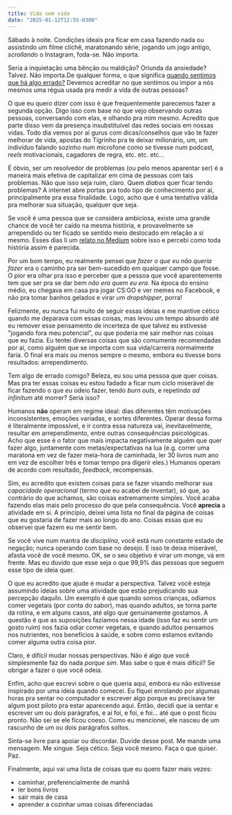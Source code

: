 ```yaml
---
title: Vida sem vida
date: "2025-01-12T12:55-0300"
---
```

Sábado à noite. Condições ideais pra ficar em casa fazendo nada ou assistindo um filme clichê,
maratonando série, jogando um jogo antigo, _scrollando_ o Instagram, foda-se. Não importa.

Seria a inquietação uma bênção ou maldição? Oriunda da ansiedade? Talvez. Não importa.De qualquer
forma, o que significa [quando sentimos que há algo errado?](https://genius.com/Linkin-park-papercut-lyrics)
Devemos acreditar no que sentimos ou impor a nós mesmos uma régua usada pra medir a vida de outras pessoas?

O que eu quero dizer com isso é que frequentemente parecemos fazer a segunda opção. Digo isso com base no que
vejo observando outras pessoas, conversando com elas, e olhando pra mim mesmo. Acredito que parte disso vem da
presença insubstituível das redes sociais em nossas vidas. Todo dia vemos por aí gurus com dicas/conselhos
que vão te fazer melhorar de vida, apostas do Tigrinho pra te deixar milionário, um, um indivíduo
falando sozinho num microfone como se tivesse num podcast, _reels_ motivacionais,
cagadores de regra, etc. etc. etc...

É óbvio, ser um resolvedor de problemas (ou pelo menos aparentar ser) é a maneira mais efetiva de capitalizar em
cima de pessoas com tais problemas. Não que isso seja ruim, claro. Quem _diabos_ quer ficar tendo problemas? A
internet abre portas pra todo tipo de conhecimento por aí, principalmente pra essa finalidade. Logo, acho que é
uma tentativa válida pra melhorar sua situação, qualquer que seja.

Se você é uma pessoa que se considera ambiciosa, existe uma grande chance de você ter caído na mesma história,
e provavelmente se arrependido ou ter ficado se sentido meio deslocado em relação a si mesmo. Esses dias li um
[relato no Medium](https://archive.is/yY2eo) sobre isso e percebi como toda história assim é parecida.

Por um bom tempo, eu realmente pensei que _fazer o que eu não queria fazer_ era o caminho pra ser bem-sucedido
em qualquer campo que fosse. O pior era olhar pra isso e perceber que a pessoa que você aparentemente tem que
ser pra se dar bem _não era quem eu era_. Na época do ensino médio, eu chegava em casa pra jogar CS:GO e ver
memes no Facebook, e não pra tomar banhos gelados e virar um _dropshipper_, porra!

Felizmente, eu nunca fui muito de seguir essas ideias e me mantive cético quando me deparava com essas coisas,
mas levou um tempo absurdo até eu remover esse pensamento de incerteza de que talvez eu estivesse "jogando
fora meu potencial", ou que poderia me sair melhor nas coisas que eu fazia. Eu tentei diversas coisas que
são comumente recomendadas por aí, como alguém que se importa com sua vida/carreira normalmente faria. O final
era mais ou menos sempre o mesmo, embora eu tivesse bons resultados: arrependimento.

Tem algo de errado comigo? Beleza, eu sou uma pessoa que quer coisas. Mas pra ter essas coisas eu estou
fadado a ficar num ciclo miserável de ficar fazendo o que eu odeio fazer, tendo _burn outs_, e
repetindo _ad infinitum_ até morrer? Seria isso?

Humanos **não** operam em regime ideal: dias diferentes têm motivações inconsistentes, emoções variadas,
e sortes diferentes. Operar dessa forma é literalmente impossível, e ir contra essa natureza vai,
inevitavelmente, resultar em arrependimento, entre outras consequências psicológicas. Acho que esse
é o fator que mais impacta negativamente alguém que quer fazer algo, juntamente com metas/expectativas
na lua (e.g. correr uma maratona em vez de fazer meia-hora de caminhada, ler 30 livros num ano em
vez de escolher três e tomar tempo pra digerir eles.) Humanos operam de acordo com
resultado, _feedback_, recompensas.

Sim, eu acredito que existem coisas para se fazer visando melhorar sua _capacidade operacional_
(termo que eu acabei de inventar), só que, ao contrário do que achamos, são coisas extremamente simples.
Você acaba fazendo elas mais pelo processo do que pela consequência. Você **aprecia** a atividade em si.
A princípio, deixei uma lista no final da página de coisas que eu gostaria de fazer mais ao longo do ano.
Coisas essas que eu observei que fazem eu me sentir bem.

Se você vive num mantra de _disciplina_, você está num constante estado de negação; nunca operando com
base no desejo. E isso te deixa miserável, afasta você de você mesmo. OK, se o seu objetivo é virar um
monge, vá em frente. Mas eu duvido que esse seja o que 99,9% das pessoas que seguem esse tipo de ideia quer.

O que eu acredito que ajude é mudar a perspectiva. Talvez você esteja assumindo ideias sobre uma atividade
que estão prejudicando sua percepção daquilo. Um exemplo é que quando somos crianças, odiamos comer vegetais
(por conta do sabor), mas quando adultos, se torna parte da rotina, e em alguns casos, até algo que genuinamente
gostamos. A questão é que as suposições fazíamos nessa idade (isso faz eu sentir um gosto ruim) nos fazia odiar
comer vegetais, e quando adultos pensamos nos nutrientes, nos benefícios à saúde, e sobre como estamos evitando
comer alguma outra coisa pior.

Claro, é difícil mudar nossas perspectivas. Não é algo que você simplesmente faz do nada _porque sim_.
Mas sabe o que é mais difícil? Se obrigar a fazer o que você odeia.

Enfim, acho que escrevi sobre o que queria aqui, embora eu não estivesse inspirado por uma ideia
quando comecei. Eu fiquei enrolando por algumas horas pra sentar no computador e escrever algo porque
eu precisava ter algum post piloto pra estar aparecendo aqui. Então, decidi que ia sentar e escrever um
ou dois parágrafos, e aí foi, e foi, e foi... até que o post ficou pronto. Não sei se ele ficou coeso.
Como eu mencionei, ele nasceu de um rascunho de um ou dois parágrafos soltos.

Sinta-se livre para apoiar ou discordar. Duvide desse post. Me mande uma mensagem.
Me xingue. Seja cético. Seja você mesmo. Faça o que quiser. Paz.

Finalmente, aqui vai uma lista de coisas que eu quero fazer mais vezes:
- caminhar, preferencialmente de manhã
- ler bons livros
- sair mais de casa
- aprender a cozinhar umas coisas diferenciadas